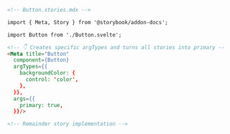 ```md
<!-- Button.stories.mdx -->

import { Meta, Story } from '@storybook/addon-docs';

import Button from './Button.svelte';

<!-- 👇 Creates specific argTypes and turns all stories into primary -->
<Meta title="Button"
  component={Button}
  argTypes={{
    backgroundColor: { 
      control: 'color',
    },
  }},
  args={{
    primary: true,
  }}/>

<!-- Remainder story implementation -->
```